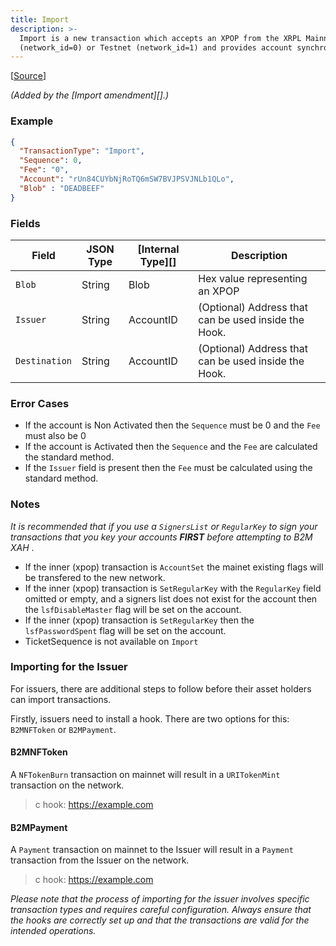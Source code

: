 ```yaml
---
title: Import
description: >-
  Import is a new transaction which accepts an XPOP from the XRPL Mainnet chain
  (network_id=0) or Testnet (network_id=1) and provides account synchronisation.
---
```

\[[Source](https://github.com/Xahau/xahaud/blob/dev/src/ripple/app/tx/impl/URIToken.cpp)]

_(Added by the \[Import amendment]\[].)_

### Example

```json
{
  "TransactionType": "Import",
  "Sequence": 0,
  "Fee": "0",
  "Account": "rUn84CUYbNjRoTQ6mSW7BVJPSVJNLb1QLo",
  "Blob" : "DEADBEEF"
}
```

### Fields

| Field         | JSON Type | \[Internal Type]\[] | Description                                          |
| ------------- | --------- | ------------------- | ---------------------------------------------------- |
| `Blob`        | String    | Blob                | Hex value representing an XPOP                       |
| `Issuer`      | String    | AccountID           | (Optional) Address that can be used inside the Hook. |
| `Destination` | String    | AccountID           | (Optional) Address that can be used inside the Hook. |

### Error Cases

* If the account is Non Activated then the `Sequence` must be 0 and the `Fee` must also be 0
* If the account is Activated then the `Sequence` and the `Fee` are calculated the standard method.
* If the `Issuer` field is present then the `Fee` must be calculated using the standard method.

### Notes

_It is recommended that if you use a `SignersList` or `RegularKey` to sign your transactions that you key your accounts **FIRST** before attempting to _B2M_ XAH_ .

* If the inner (xpop) transaction is `AccountSet` the mainet existing flags will be transfered to the new network.
* If the inner (xpop) transaction is `SetRegularKey` with the `RegularKey` field omitted or empty, and a signers list does not exist for the account then the `lsfDisableMaster` flag will be set on the account.
* If the inner (xpop) transaction is `SetRegularKey` then the `lsfPasswordSpent` flag will be set on the account.
* TicketSequence is not available on `Import`

### Importing for the Issuer

For issuers, there are additional steps to follow before their asset holders can import transactions.

Firstly, issuers need to install a hook. There are two options for this: `B2MNFToken` or `B2MPayment`.

#### B2MNFToken

A `NFTokenBurn` transaction on mainnet will result in a `URITokenMint` transaction on the network.

> c hook: https://example.com

#### B2MPayment

A `Payment` transaction on mainnet to the Issuer will result in a `Payment` transaction from the Issuer on the network.

> c hook: https://example.com

_Please note that the process of importing for the issuer involves specific transaction types and requires careful configuration. Always ensure that the hooks are correctly set up and that the transactions are valid for the intended operations._
